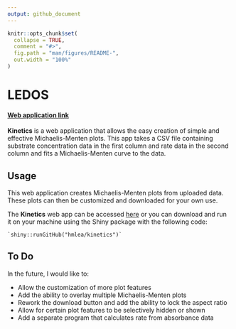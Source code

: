 ```yaml
---
output: github_document
---
```


<!-- README.md is generated from README.Rmd. Please edit that file -->

```r
knitr::opts_chunk$set(
  collapse = TRUE,
  comment = "#>",
  fig.path = "man/figures/README-",
  out.width = "100%"
)
```

# LEDOS

<!-- badges: start -->
<!-- badges: end -->

#### [Web application link](https://hmlea.shinyapps.io/kinetics/)

**Kinetics** is a web application that allows the easy creation of simple and effective Michaelis-Menten plots. This app takes a CSV file containing substrate concentration data in the first column and rate data in the second column and fits a Michaelis-Menten curve to the data.

## Usage

This web application creates Michaelis-Menten plots from uploaded data. These plots can then be customized and downloaded for your own use.

The **Kinetics** web app can be accessed [here](https://hmlea.shinyapps.io/kinetics/) or you can download and run it on your machine using the Shiny package with the following code:

    `shiny::runGitHub("hmlea/kinetics")`

## To Do

In the future, I would like to:

-   Allow the customization of more plot features
-   Add the ability to overlay multiple Michaelis-Menten plots
-   Rework the download button and add the ability to lock the aspect ratio
-   Allow for certain plot features to be selectively hidden or shown
-   Add a separate program that calculates rate from absorbance data
